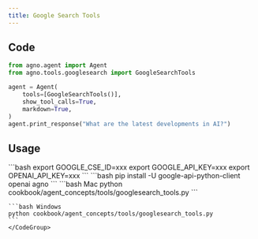 ```yaml
---
title: Google Search Tools
---
```


## Code

```python cookbook/agent_concepts/tools/googlesearch_tools.py
from agno.agent import Agent
from agno.tools.googlesearch import GoogleSearchTools

agent = Agent(
    tools=[GoogleSearchTools()],
    show_tool_calls=True,
    markdown=True,
)
agent.print_response("What are the latest developments in AI?")
```

## Usage

<Steps>
  <Snippet file="create-venv-step.mdx" />

  <Step title="Set your API credentials">
    ```bash
    export GOOGLE_CSE_ID=xxx
    export GOOGLE_API_KEY=xxx
    export OPENAI_API_KEY=xxx 
    ```
  </Step>

  <Step title="Install libraries">
    ```bash
    pip install -U google-api-python-client openai agno
    ```
  </Step>

  <Step title="Run Agent">
    <CodeGroup>
    ```bash Mac
    python cookbook/agent_concepts/tools/googlesearch_tools.py
    ```

    ```bash Windows
    python cookbook/agent_concepts/tools/googlesearch_tools.py
    ```
    </CodeGroup>
  </Step>
</Steps>